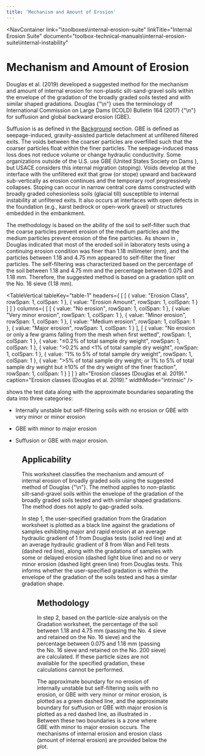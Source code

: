 ```yaml
---
title: 'Mechanism and Amount of Erosion'
---
```



<NavContainer
link="\toolboxes\internal-erosion-suite"
linkTitle="Internal Erosion Suite"
document="toolbox-technical-manuals\internal-erosion-suite\internal-instability"

> </NavContainer>

# Mechanism and Amount of Erosion

Douglas et al. (2019) <Citation citationKey="Douglas2019" /> developed a suggested method for the mechanism and amount of internal erosion for non-plastic
silt-sand-gravel soils within the envelope of the gradation of the broadly graded soils tested and with similar shaped gradations. Douglas
{"\n"} <Citation citationKey="Douglas2019" /> uses the terminology of International Commission on Large Dams (ICOLD) Bulletin 164 (2017)
{"\n"}<Citation citationKey="ICOLD2017" /> for suffusion and global backward erosion (GBE).

Suffusion is as defined in the [Background](./background) section. GBE is defined as seepage-induced, gravity-assisted particle detachment at unfiltered
filtered exits. The voids between the coarser particles are overfilled such that the coarser particles float within the finer particles. The seepage-induced
mass loss does not reduce volume or change hydraulic conductivity. Some organizations outside of the U.S. use GBE (United States Society on
Dams <Citation citationKey="USSD2021" />), but USACE considers this internal migration (stoping). Voids develop at the interface with the unfiltered
exit that grow (or stope) upward and backward sub-vertically as erosion continues and the temporary roof progressively collapses. Stoping can occur
in narrow central core dams constructed with broadly graded cohesionless soils (glacial till) susceptible to internal instability at unfiltered exits.
It also occurs at interfaces with open defects in the foundation (e.g., karst bedrock or open-work gravel) or structures embedded in the embankment.

The methodology is based on the ability of the soil to self-filter such that the coarse particles prevent erosion of the medium particles and the
medium particles prevent erosion of the fine particles. As shown in <TableReference tableKey="table-1" />, Douglas <Citation citationKey="Douglas2019" />
indicated that most of the eroded soil in laboratory tests using a continuing erosion condition was finer than 1.18 millimeter (mm), and the particles
between 1.18 and 4.75 mm appeared to self-filter the finer particles. The self-filtering was characterized based on the percentage of the soil
between 1.18 and 4.75 mm and the percentage between 0.075 and 1.18 mm. Therefore, the suggested method is based on a gradation split on the No. 16
sieve (1.18 mm).

<TableVertical
tableKey="table-1"
headers={
[
[
{ value: "Erosion Class", rowSpan: 1, colSpan: 1 },
{ value: "Erosion Amount", rowSpan: 1, colSpan: 1 }
]
]
}
columns={
[
[
{ value: "No erosion", rowSpan: 1, colSpan: 1 },
{ value: "Very minor erosion", rowSpan: 1, colSpan: 1 },
{ value: "Minor erosion", rowSpan: 1, colSpan: 1 },
{ value: "Medium erosion", rowSpan: 1, colSpan: 1 },
{ value: "Major erosion", rowSpan: 1, colSpan: 1 }
],
[
{ value: "No erosion or only a few grams falling from the mesh when first wetted", rowSpan: 1, colSpan: 1 },
{ value: "≤0.2% of total sample dry weight", rowSpan: 1, colSpan: 1 },
{ value: ">0.2% and <1% of total sample dry weight", rowSpan: 1, colSpan: 1 },
{ value: "1% to 5% of total sample dry weight", rowSpan: 1, colSpan: 1 },
{ value: ">5% of total sample dry weight; or 1% to 5% of total sample dry weight but ≥10% of the dry weight of the finer fraction", rowSpan: 1, colSpan: 1 }
]
]
}
alt="Erosion classes (Douglas et al. 2019)."
caption="Erosion classes (Douglas et al. 2019)."
widthMode="intrinsic"
/>

<FigReference figKey="figure-41" /> shows the test data along with the approximate boundaries separating the data into three categories:

- Internally unstable but self-filtering soils with no erosion or GBE with very minor or minor erosion

- GBE with minor to major erosion

- Suffusion or GBE with major erosion.

<Figure
  figKey="figure-41"
  src="figures\toolbox-technical-manuals\internal-erosion-suite\internal-instability\v1.0\figures\figure41.png"
  alt="Step 2 of Mechanism and Amount of Erosion worksheet: Graphical output."
  caption="Step 2 of Mechanism and Amount of Erosion worksheet: Graphical output."
/>

## Applicability

This worksheet classifies the mechanism and amount of internal erosion of broadly graded soils using the suggested method of Douglas
{"\n"}<Citation citationKey="Douglas2019" />. The method applies to non-plastic silt-sand-gravel soils within the envelope of the gradation of the
broadly graded soils tested and with similar shaped gradations. The method does not apply to gap-graded soils.

In step 1, the user-specified gradation from the Gradation worksheet is plotted as a black line against the gradations of samples exhibiting major and
rapid erosion at an average hydraulic gradient of 1 from Douglas <Citation citationKey="Douglas2019" /> tests (solid red line) and at an average hydraulic
gradient of 8 from Wan and Fell <Citation citationKey="Wan2004" /> tests (dashed red line), along with the gradations of samples with some or delayed erosion
(dashed light blue line) and no or very minor erosion (dashed light green line) from Douglas <Citation citationKey="Douglas2019" /> tests. This informs
whether the user-specified gradation is within the envelope of the gradation of the soils tested and has a similar gradation shape.

<Figure
  figKey="figure-42"
  src="figures\toolbox-technical-manuals\internal-erosion-suite\internal-instability\v1.0\figures\figure42.png"
  alt="Step 1 of Mechanism and Amount of Erosion Worksheet: Gradation comparison."
  caption="Step 1 of Mechanism and Amount of Erosion Worksheet: Gradation comparison."
/>

## Methodology

In step 2, based on the particle-size analysis on the Gradation worksheet, the percentage of the soil between 1.18 and 4.75 mm (passing the No. 4
sieve and retained on the No. 16 sieve) and the percentage between 0.075 and 1.18 mm (passing the No. 16 sieve and retained on the No. 200 sieve) are
calculated. If these particle sizes are not available for the specified gradation, these calculations cannot be performed.

The approximate boundary for no erosion of internally unstable but self-filtering soils with no erosion, or GBE with very minor or minor erosion, is
plotted as a green dashed line, and the approximate boundary for suffusion or GBE with major erosion is plotted as a red dashed line, as illustrated
in <FigReference figKey="figure-43" />. Between these two boundaries is a zone where GBE with minor to major erosion occurs. The mechanisms of
internal erosion and erosion class (amount of internal erosion) are provided below the plot.

<Figure
  figKey="figure-43"
  src="figures\toolbox-technical-manuals\internal-erosion-suite\internal-instability\v1.0\figures\figure43.png"
  alt="Step 2 of Mechanism and Amount of Erosion Worksheet: Graphical output."
  caption="Step 2 of Mechanism and Amount of Erosion Worksheet: Graphical output."
/>

<CitationFootnote />
